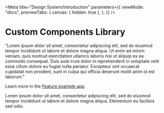 
<Meta
  title="Design System/Introduction"
  parameters={{
    viewMode: "docs",
    previewTabs: {
      canvas: { hidden: true },
    },
  }}
/>

# Custom Components Library

"Lorem ipsum dolor sit amet, consectetur adipiscing elit, sed do eiusmod tempor incididunt ut labore et dolore magna aliqua. Ut enim ad minim veniam, quis nostrud exercitation ullamco laboris nisi ut aliquip ex ea commodo consequat. Duis aute irure dolor in reprehenderit in voluptate velit esse cillum dolore eu fugiat nulla pariatur. Excepteur sint occaecat cupidatat non proident, sunt in culpa qui officia deserunt mollit anim id est laborum."

Learn more in the [Feature example app](https://www.example.com/).

Lorem ipsum dolor sit amet, consectetur adipiscing elit, sed do eiusmod tempor incididunt ut labore et dolore magna aliqua. Elementum eu facilisis sed odio.
